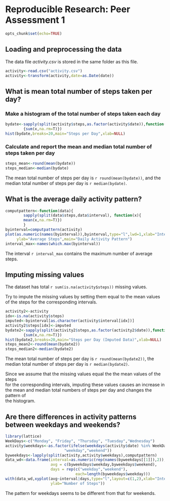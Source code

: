 # Reproducible Research: Peer Assessment 1

```r
opts_chunk$set(echo=TRUE)
```
## Loading and preprocessing the data
The data file *activity.csv* is stored in the same folder as this file.
```r
activity<-read.csv("activity.csv")
activity<-transform(activity,date=as.Date(date))
```
## What is mean total number of steps taken per day?
### Make a histogram of the total number of steps taken each day
```r
bydate<-sapply(split(activity$steps,as.factor(activity$date)),function(x)
        {sum(x,na.rm=T)})
hist(bydate,breaks=20,main="Steps per Day",xlab=NULL)

```
### Calculate and report the **mean** and **median** total number of steps  taken per day
```r
steps_mean<-round(mean(bydate))
steps_median<-median(bydate)
```
The mean total number of steps per day is `r round(mean(bydate))`, and the 
median total number of steps per day is `r median(bydate)`.

## What is the average daily activity pattern?
```r
computpattern<-function(data){
        sapply(split(data$steps,data$interval), function(x){
        mean(x,na.rm=T)})
        }
byinterval=computpattern(activity)
plot(as.numeric(names(byinterval)),byinterval,type="l",lwd=1,xlab="Interval",
     ylab="Average Steps",main="Daily Activity Pattern")
interval_max<-names(which.max(byinterval))
```

The interval `r interval_max` contains the maximum number of average steps. 

## Imputing missing values
The dataset has total `r sum(is.na(activity$steps))` missing values.   

Try to impute the missing values by setting them equal to the mean values of
the steps for the corresponding intervals. 

```r
activity2<-activity
idx<-is.na(activity$steps)
imputed<-byinterval[as.character(activity$interval[idx])]
activity2$steps[idx]<-imputed
bydate2<-sapply(split(activity2$steps,as.factor(activity2$date)),function(x)
        {sum(x,na.rm=T)})
hist(bydate2,breaks=20,main="Steps per Day (Imputed Data)",xlab=NULL)
steps_mean2<-round(mean(bydate2))
steps_median2<-median(bydate2)
```
The mean total number of steps per day is `r round(mean(bydate2))`, the median   total number of steps per day is `r median(bydate2)`.   

Since we assume that the missing values equal the the mean values of the steps  
for the corresponding intervals, imputing these values causes an increase in 
the mean and median total numbers of steps per day and changes the pattern of  
the histogram. 

## Are there differences in activity patterns between weekdays and weekends?

```r
library(lattice)
WeekDays<-c("Monday", "Friday", "Thursday", "Tuesday","Wednesday")
activity$weekdays<-as.factor(ifelse(weekdays(activity$date) %in% WeekDays, 
                          "weekday","weekend"))
byweekdays<-lapply(split(activity,activity$weekdays),computpattern)
data_wd<-data.frame(interval=as.numeric(rep(names(byweekdays[[1]]),2)),
                    avg = c(byweekdays$weekday,byweekdays$weekend),
                    days = rep(c("weekday","weekend"),
                               each=length(byweekdays$weekday)))
with(data_wd,xyplot(avg~interval|days,type="l",layout=c(1,2),xlab="Interval",
                    ylab="Number of Steps"))

```

The pattern for weekdays seems to be different from that for weekends. 
